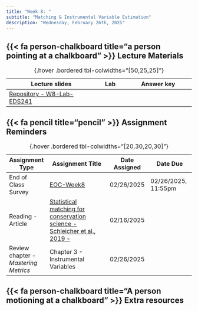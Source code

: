 ```yaml
---
title: "Week 8: "
subtitle: "Matching & Instrumental Variable Estimation"
description: "Wednesday, February 26th, 2025"
---
```


## {{< fa person-chalkboard title="a person pointing at a chalkboard" >}} Lecture Materials {#lecture-materials}

| Lecture slides | Lab | Answer key |
|----------------|-----|------------|
| [Repository - W8-Lab-EDS241](https://github.com/garberadamc/W8-Lab-EDS241.git){target="_blank"} |  |  |

: {.hover .bordered tbl-colwidths="[50,25,25]"} 


## {{< fa pencil title="pencil" >}} Assignment Reminders {#assignment-reminders}

| Assignment Type | Assignment Title                              | Date Assigned  | Date Due                   |
|-----------------|-----------------------------------------------|----------------|----------------------------|
| End of Class Survey | [EOC-Week8](https://forms.gle/d9uWvoW2P4wpxbWM7){target="_blank"} | 02/26/2025 | 02/26/2025, 11:55pm |
| Reading - Article | [Statistical matching for conservation science - Schleicher et al., 2019 - ](https://drive.google.com/file/d/1WHszJRSS4ntpq2cYi4SoWYfaFu6bYPja/view?usp=sharing){target="_blank"} | 02/16/2025 | 
| Review chapter - *Mastering Metrics*  | Chapter 3 - Instrumental Variables | 02/26/2025 |  |

: {.hover .bordered tbl-colwidths="[20,30,20,30]"} 


## {{< fa person-chalkboard title="A person motioning at a chalkboard" >}} [**Extra resources**]{.teal-text .body-text-m}



